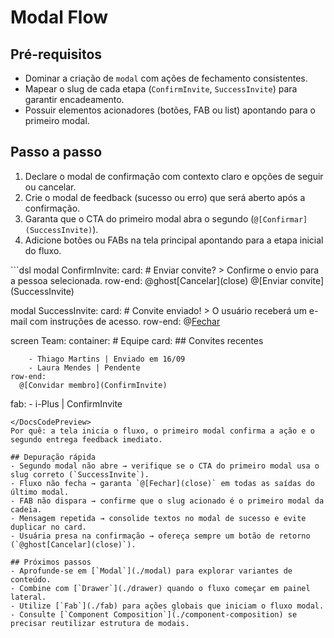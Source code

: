 # Modal Flow
## Pré-requisitos
- Dominar a criação de `modal` com ações de fechamento consistentes.
- Mapear o slug de cada etapa (`ConfirmInvite`, `SuccessInvite`) para garantir encadeamento.
- Possuir elementos acionadores (botões, FAB ou list) apontando para o primeiro modal.

## Passo a passo
1. Declare o modal de confirmação com contexto claro e opções de seguir ou cancelar.
2. Crie o modal de feedback (sucesso ou erro) que será aberto após a confirmação.
3. Garanta que o CTA do primeiro modal abra o segundo (`@[Confirmar](SuccessInvite)`).
4. Adicione botões ou FABs na tela principal apontando para a etapa inicial do fluxo.

<DocsCodePreview title="Fluxo completo com dois modais encadeados">
```dsl
modal ConfirmInvite:
  card:
    # Enviar convite?
    > Confirme o envio para a pessoa selecionada.
    row-end:
      @ghost[Cancelar](close)
      @[Enviar convite](SuccessInvite)

modal SuccessInvite:
  card:
    # Convite enviado!
    > O usuário receberá um e-mail com instruções de acesso.
    row-end:
      @[Fechar](close)

screen Team:
  container:
    # Equipe
    card:
      ## Convites recentes
      
        - Thiago Martins | Enviado em 16/09
        - Laura Mendes | Pendente
    row-end:
      @[Convidar membro](ConfirmInvite)

  fab:
    - i-Plus | ConfirmInvite
```
</DocsCodePreview>
Por quê: a tela inicia o fluxo, o primeiro modal confirma a ação e o segundo entrega feedback imediato.

## Depuração rápida
- Segundo modal não abre → verifique se o CTA do primeiro modal usa o slug correto (`SuccessInvite`).
- Fluxo não fecha → garanta `@[Fechar](close)` em todas as saídas do último modal.
- FAB não dispara → confirme que o slug acionado é o primeiro modal da cadeia.
- Mensagem repetida → consolide textos no modal de sucesso e evite duplicar no card.
- Usuária presa na confirmação → ofereça sempre um botão de retorno (`@ghost[Cancelar](close)`).

## Próximos passos
- Aprofunde-se em [`Modal`](./modal) para explorar variantes de conteúdo.
- Combine com [`Drawer`](./drawer) quando o fluxo começar em painel lateral.
- Utilize [`Fab`](./fab) para ações globais que iniciam o fluxo modal.
- Consulte [`Component Composition`](./component-composition) se precisar reutilizar estrutura de modais.
